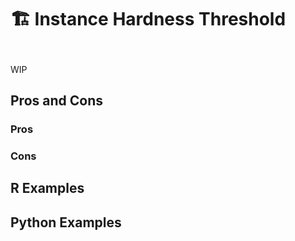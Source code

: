 # 🏗️ Instance Hardness Threshold {#sec-imbalenced-hardness-threshold}

::: {style="visibility: hidden; height: 0px;"}
## Instance Hardness Threshold
:::

WIP

## Pros and Cons

### Pros

### Cons

## R Examples

## Python Examples

